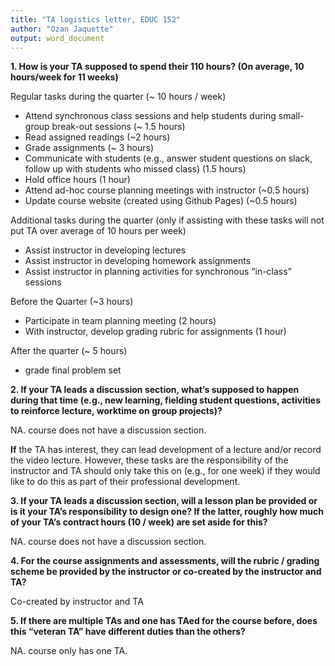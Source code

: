 ```yaml
---
title: "TA logistics letter, EDUC 152"
author: "Ozan Jaquette"
output: word_document
---
```




__1. How is your TA supposed to spend their 110 hours? (On average, 10 hours/week for 11 weeks)__

Regular tasks during the quarter (~ 10 hours / week)

- Attend synchronous class sessions and help students during small-group break-out sessions (~ 1.5 hours)
- Read assigned readings (~2 hours)
- Grade assignments (~ 3 hours)
- Communicate with students (e.g., answer student questions on slack, follow up with students who missed class) (1.5 hours)
- Hold office hours (1 hour)
- Attend ad-hoc course planning meetings with instructor (~0.5 hours)
- Update course website (created using Github Pages) (~0.5 hours)


Additional tasks during the quarter (only if assisting with these tasks will not put TA over average of 10 hours per week)

- Assist instructor in developing lectures
- Assist instructor in developing homework assignments
- Assist instructor in planning activities for synchronous "in-class" sessions

Before the Quarter (~3 hours)

- Participate in team planning meeting (2 hours)
- With instructor, develop grading rubric for assignments (1 hour)

After the quarter (~ 5 hours)

- grade final problem set

__2. If your TA leads a discussion section, what’s supposed to happen during that time (e.g., new learning, fielding student questions, activities to reinforce lecture, worktime on group projects)?__

NA. course does not have a discussion section.

**If** the TA has interest, they can lead development of a lecture and/or record the video lecture. However, these tasks are the responsibility of the instructor and TA should only take this on (e.g., for one week) if they would like to do this as part of their professional development.

__3. If your TA leads a discussion section, will a lesson plan be provided or is it your TA’s responsibility to design one? If the latter, roughly how much of your TA’s contract hours (10 / week) are set aside for this?__

NA. course does not have a discussion section.

__4. For the course assignments and assessments, will the rubric / grading scheme be provided by the instructor or co-created by the instructor and TA?__

Co-created by instructor and TA

__5. If there are multiple TAs and one has TAed for the course before, does this “veteran TA” have different duties than the others?__

NA. course only has one TA.


